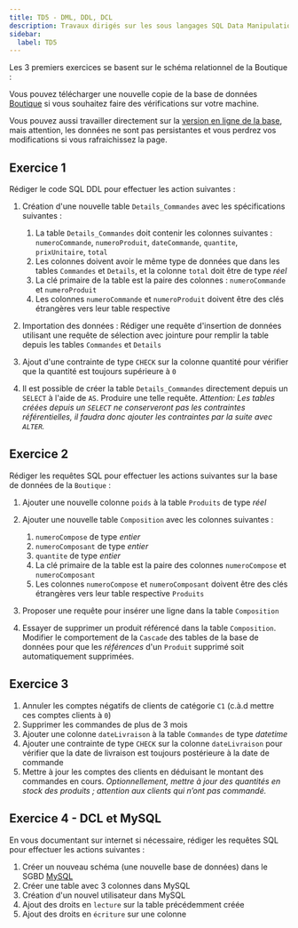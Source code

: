 ```yaml
---
title: TD5 - DML, DDL, DCL
description: Travaux dirigés sur les sous langages SQL Data Manipulation Language (DML), Data definition Language (DDL) et Data Control Language DCL
sidebar:
  label: TD5
---
```



Les 3 premiers exercices se basent sur le schéma relationnel de la Boutique :


<TextDB />

Vous pouvez télécharger une nouvelle copie de la base de données <a href="/bdd/sample/ecommerce/ecommerce-fr-erd-v2.sqlite" download>Boutique</a> si vous souhaitez faire des vérifications sur votre machine.

Vous pouvez aussi travailler directement sur la [version en ligne de la base](/bdd/sql-compiler/01-ecommerce/), mais attention, les données ne sont pas persistantes et vous perdrez vos modifications si vous rafraichissez la page. 

<Slide>

## Exercice 1

Rédiger le code SQL DDL pour effectuer les action suivantes :

1. Création d'une nouvelle table `Details_Commandes` avec les spécifications suivantes :

    1. La table `Details_Commandes` doit contenir les colonnes suivantes : `numeroCommande`, `numeroProduit`, `dateCommande`, `quantite`, `prixUnitaire`, `total`
    2. Les colonnes doivent avoir le même type de données que dans les tables `Commandes` et `Details`, et la colonne `total` doit être de type _réel_
    3. La clé primaire de la table est la paire des colonnes : `numeroCommande` et `numeroProduit`
    4. Les colonnes `numeroCommande` et `numeroProduit` doivent être des clés étrangères vers leur table respective

2. Importation des données : Rédiger une requête d'insertion de données utilisant une requête de sélection avec jointure pour remplir la table depuis les tables `Commandes` et `Details`

3. Ajout d'une contrainte de type `CHECK` sur la colonne quantité pour vérifier que la quantité est toujours supérieure à `0`

4. Il est possible de créer la table `Details_Commandes` directement depuis un `SELECT` à l'aide de `AS`. Produire une telle requête. _Attention: Les tables créées depuis un `SELECT` ne conserveront pas les contraintes référentielles, il faudra donc ajouter les contraintes par la suite avec `ALTER`._

</Slide>

<Slide>

## Exercice 2

Rédiger les requêtes SQL pour effectuer les actions suivantes sur la base de données de la `Boutique` :

1. Ajouter une nouvelle colonne `poids` à la table `Produits` de type _réel_

2. Ajouter une nouvelle table `Composition` avec les colonnes suivantes :

    1. `numeroCompose` de type _entier_
    2. `numeroComposant` de type _entier_
    3. `quantite` de type _entier_
    4. La clé primaire de la table est la paire des colonnes `numeroCompose` et `numeroComposant`
    5. Les colonnes `numeroCompose` et `numeroComposant` doivent être des clés étrangères vers leur table respective `Produits`

3. Proposer une requête pour insérer une ligne dans la table `Composition`

4. Essayer de supprimer un produit référencé dans la table `Composition`. Modifier le comportement de la `Cascade` des tables de la base de données pour que les _références_ d'un `Produit` supprimé soit automatiquement supprimées.

</Slide>

<Slide>

## Exercice 3

1. Annuler les comptes négatifs de clients de catégorie `C1` (c.à.d mettre ces comptes clients à `0`)
2. Supprimer les commandes de plus de 3 mois
3. Ajouter une colonne `dateLivraison` à la table `Commandes` de type _datetime_
4. Ajouter une contrainte de type `CHECK` sur la colonne `dateLivraison` pour vérifier que la date de livraison est toujours postérieure à la date de commande
5. Mettre à jour les comptes des clients en déduisant le montant des commandes en cours. _Optionnellement, mettre à jour des quantités en stock des produits ; attention aux clients qui n’ont pas commandé._


</Slide>

<Slide>

## Exercice 4 - DCL et MySQL

En vous documentant sur internet si nécessaire, rédiger les requêtes SQL pour effectuer les actions suivantes :

1. Créer un nouveau schéma (une nouvelle base de données) dans le SGBD [MySQL](https://www.mysql.com/)
2. Créer une table avec 3 colonnes dans MySQL
3. Création d'un nouvel utilisateur dans MySQL
  1. Ajout des droits en `lecture` sur la table précédemment créée
  2. Ajout des droits en `écriture` sur une colonne

</Slide>
